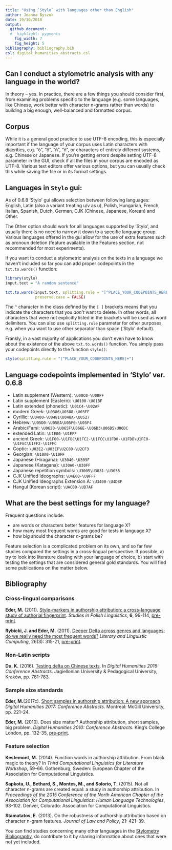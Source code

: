 ```yaml
---
title: "Using `Stylo` with languages other than English"
author: Joanna Byszuk
date: 19/10/2018
output: 
  github_document:
  #  highlight: pygments
    fig_width: 7
    fig_height: 5
bibliography: bibliography.bib
csl: digital_humanities_abstracts.csl
---
```





## Can I conduct a stylometric analysis with any language in the world?  

In theory  –  yes. In practice, there are a few things you should consider first, from examining problems specific to the language (e.g. some languages, like Chinese, work better with character n-grams rather than words) to building a big enough, well-balanced and formatted corpus.  





## Corpus

While it is a general good practice to use UTF-8 encoding, this is especially important if the language of your corpus uses Latin characters with diacritics, e.g. “ó”, “ö”, “ñ”, “ň”, or characters of entirely different systems, e.g. Chinese or Japanese. If you’re getting errors despite setting UTF-8 parameter in the GUI, check if all the files in your corpus are encoded as UTF-8. Various text editors offer various options, but you can usually check this while saving the file or in its format settings.  




## Languages in `Stylo` gui: 

As of 0.6.8 ‘Stylo’ gui allows selection between following languages:  
English, Latin (also a variant treating u/v as u), Polish, Hungarian, French, Italian, Spanish, Dutch, German, CJK (Chinese, Japanese, Korean) and Other.  
  
The Other option should work for all languages supported by ‘Stylo’, and usually there is no need to narrow it down to a specific language group. Various languages offered in the gui allow for the use of extra features such as pronoun deletion (feature available in the Features section, not recommended for most experiments).  

If you want to conduct a stylometric analysis on the texts in a language we haven’t included so far you can add proper codepoints in the `txt.to.words()` function:  
  
``` r
library(stylo)
input.text = "A random sentence"
```

``` r
txt.to.words(input.text, splitting.rule = "[^PLACE_YOUR_CODEPOINTS_HERE]+", 
             preserve.case = FALSE)   
```

The `^` character in the class defined by the `[ ]` brackets means that you indicate the characters that you _don’t_ want to delete. In other words, all characters that were not explicitly listed in the brackets will be used as word delimiters. You can also use `splitting.rule` parameter for other purposes, e.g. when you want to use other separator than space (‘Stylo’ default). 

Frankly, in a vast majority of applications you don’t even have to know about the existence of the above `txt.to.words()` function. You simply pass your codepoints directly to the function `stylo()`:

``` r
stylo(splitting.rule = "[^PLACE_YOUR_CODEPOINTS_HERE]+")   
```

 




## Language codepoints implemented in ‘Stylo’ ver. 0.6.8

* Latin supplement (Western): `\U00C0-\U00FF`
* Latin supplement (Eastern): `\U0100-\U01BF` 
* Latin extended (phonetic): `\U01C4-\U02AF`
* modern Greek: `\U0386\U0388-\U03FF`
* Cyrillic: `\U0400-\U0481\U048A-\U0527`  
* Hebrew: `\U05D0-\U05EA\U05F0-\U05F4`
* Arabic/Farsi: `\U0620-\U065F\U066E-\U06D3\U06D5\U06DC`
* extended Latin: `\U1E00-\U1EFF`
* ancient Greek: `\U1F00-\U1FBC\U1FC2-\U1FCC\U1FD0-\U1FDB\U1FE0-\U1FEC\U1FF2-\U1FFC`
* Coptic: `\U03E2-\U03EF\U2C80-\U2CF3`
* Georgian: `\U10A0-\U10FF`
* Japanese (Hiragana): `\U3040-\U309F`  
* Japanese (Katagana): `\U30A0-\U30FF` 
* Japanese repetition symbols: `\U3005\U3031-\U3035`  
* CJK Unified Ideographs: `\U4E00-\U9FFF`
* CJK Unified Ideographs Extension A: `\U3400-\U4DBF`  
* Hangul (Korean script): `\UAC00-\UD7AF`




## What are the best settings for my language?  

Frequent questions include:   

* are words or characters better features for language X?  
* how many most frequent words are good for tests in language X?  
* how big should the character _n_-grams be?  

Feature selection is a complicated problem on its own, and so far few studies compared the settings in a cross-lingual perspective. If possible, a) try to look into literature dealing with your language of choice, b) start with testing the settings that are considered general gold standards. You will find some publications on the matter below.

## Bibliography

### Cross-lingual comparisons

**Eder, M.** (2011). [Style-markers in authorship attribution: a cross-language study of authorial fingerprint](http://www.ejournals.eu/SPL/2011/SPL-vol-6-2011/art/1171/). _Studies in Polish Linguistics_, **6**, 99-114, [pre-print](https://github.com/computationalstylistics/preprints/blob/master/Eder_Style-markers_SLP.pdf).  

**Rybicki, J. and Eder, M.** (2011). [Deeper Delta across genres and languages: do we really need the most frequent words?](https://academic.oup.com/dsh/article/26/3/315/1149353) _Literary and Linguistic Computing_, 26(3): 315-21, [pre-print](https://github.com/computationalstylistics/preprints/blob/master/Rybicki%20Eder%20Deeper%20Delta%20LLC%20corrected%20and%20submitted.pdf).  


### Non-Latin scripts

**Du, K.** (2016). [Testing delta on Chinese texts](http://dh2016.adho.org/abstracts/15). In _Digital Humanities 2016: Conference Abstracts_. Jagiellonian University & Pedagogical University, Kraków, pp. 781-783.

### Sample size standards

**Eder, M.**(2017c). [Short samples in authorship attribution: A new approach](https://dh2017.adho.org/abstracts/341/341.pdf). _Digital Humanities 2017: Conference Abstracts_. Montreal: McGill University, pp. 221–24.

**Eder, M.** (2010). Does size matter? Authorship attribution, short samples, big problem. _Digital Humanities 2010: Conference Abstracts_. King’s College London, pp. 132-35, [pre-print](https://github.com/computationalstylistics/preprints/blob/master/Eder_Does_Size_Matter_DigHum2010.pdf).

### Feature selection

**Kestemont, M.** (2014). Function words in authorship attribution. From black magic to theory? In _Third Computational Linguistics for Literature Workshop_, 59–66. Gothenburg, Sweden: European Chapter of the  Association for Computational Linguistics.

**Sapkota, U., Bethard, S., Montes, M., and Solorio, T.** (2015). Not 
all character n-grams are created equal: a study in authorship  attribution. In _Proceedings of the 2015 Conference of the North  American Chapter of the Association for Computational Linguistics: Human  Language Technologies_, 93–102. Denver, Colorado: Association for  Computational Linguistics.

**Stamatatos, E.** (2013). On the robustness of authorship attribution  based on character n-gram features. _Journal of Law and Policy_, 21: 421–39.

You can find studies concerning many other languages in the [Stylometry Bibliography](https://www.zotero.org/groups/643516/Stylometry_bibliography), do contribute to it by sharing information about ones that were not yet included.

